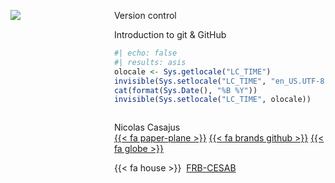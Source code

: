 ::: {.title-slide-container}

::: {.title-slide-content}

:::: {.columns}

::: {.column .logo width="30%"}
<!-- ![](https://raw.githubusercontent.com/rdatatoolbox/.github/main/profile/logo-rdatatoolbox_150dpi.png) -->
![](img/git-logo.png)
:::

::: {.column width="70%"}

::: {.title}
Version control
:::

::: {.subtitle}
Introduction to git & GitHub
:::

::: {.date}
```r
#| echo: false
#| results: asis
olocale <- Sys.getlocale("LC_TIME")
invisible(Sys.setlocale("LC_TIME", "en_US.UTF-8"))
cat(format(Sys.Date(), "%B %Y"))
invisible(Sys.setlocale("LC_TIME", olocale))
```
:::

:::: {.columns}

::: {.column .author width="45%"}
Nicolas Casajus<br/>
[{{< fa paper-plane >}}](mailto:nicolas.casajus@fondationbiodiversite.fr)
[{{< fa brands github >}}](https://github.com/ahasverus)
[{{< fa globe >}}](https://nicolascasajus.fr)

::: {.affiliation}
{{< fa house >}} &nbsp;[FRB-CESAB](https://www.fondationbiodiversite.fr/en/about-the-foundation/le-cesab/)
:::
:::

<!--
::: {.column .author width="45%"}
Camille Coux<br/>
[{{< fa paper-plane >}}](mailto:camille.coux@fondationbiodiversite.fr)
[{{< fa brands github >}}](https://github.com/camillecoux)
[{{< fa globe >}}](https://www.fondationbiodiversite.fr/en/membre/camille-coux/)

::: {.affiliation}
{{< fa brands github >}} &nbsp;[https://github.com/frbcesab](https://github.com/frbcesab)
:::
:::
-->

::::
:::
::::
:::
:::
